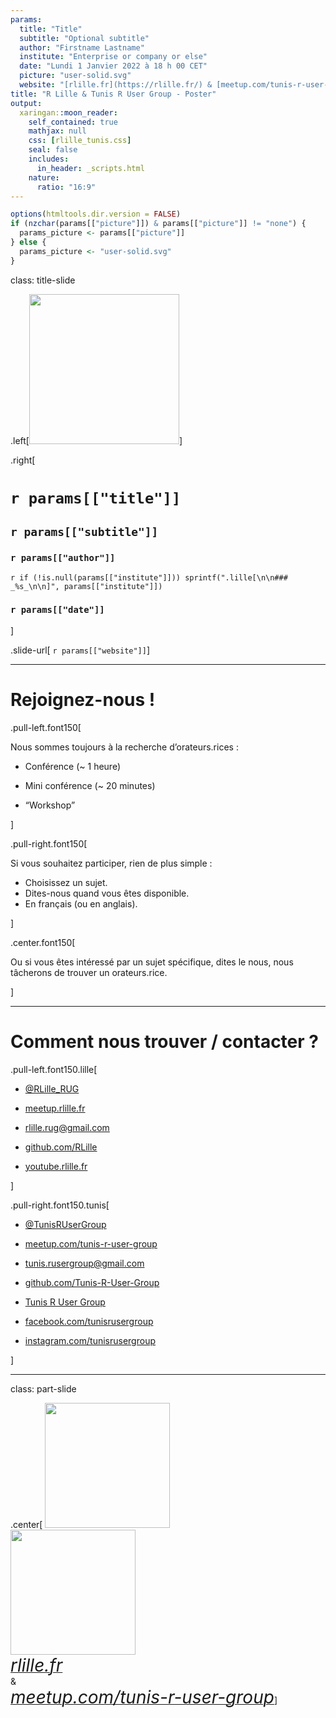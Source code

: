 ```yaml
---
params:
  title: "Title"
  subtitle: "Optional subtitle"
  author: "Firstname Lastname"
  institute: "Enterprise or company or else"
  date: "Lundi 1 Janvier 2022 à 18 h 00 CET"
  picture: "user-solid.svg"
  website: "[rlille.fr](https://rlille.fr/) & [meetup.com/tunis-r-user-group](https://www.meetup.com/tunis-r-user-group/)"
title: "R Lille & Tunis R User Group - Poster"
output:
  xaringan::moon_reader:
    self_contained: true
    mathjax: null
    css: [rlille_tunis.css]
    seal: false
    includes:
      in_header: _scripts.html
    nature:
      ratio: "16:9"
---
```


```r
options(htmltools.dir.version = FALSE)
if (nzchar(params[["picture"]]) & params[["picture"]] != "none") {
  params_picture <- params[["picture"]]
} else {
  params_picture <- "user-solid.svg"
}
```

class: title-slide

.left[<img src = "`r params_picture`" height = "240px" width = "240px" id = "picture" />]

.right[

# `r params[["title"]]`

## `r params[["subtitle"]]`

### `r params[["author"]]`

`r if (!is.null(params[["institute"]])) sprintf(".lille[\n\n### _%s_\n\n]", params[["institute"]]) `

### `r params[["date"]]`

]

.slide-url[
`r params[["website"]]`
]

---

# Rejoignez-nous !

.pull-left.font150[

Nous sommes toujours à la recherche d'orateurs.rices :

+ Conférence (~ 1 heure)

+ Mini conférence (~ 20 minutes)

+ "Workshop"

]

.pull-right.font150[

Si vous souhaitez participer, rien de plus simple :

- Choisissez un sujet.
- Dites-nous quand vous êtes disponible.
- En français (ou en anglais).

]

.center.font150[

Ou si vous êtes intéressé par un sujet spécifique, dites le nous, nous tâcherons de trouver un orateurs.rice.

]

---

# Comment nous trouver / contacter ?


.pull-left.font150.lille[

- [<i class = "fab fa-twitter lille"></i> @RLille_RUG](https://twitter.com/RLille_RUG)

- [<i class = "fab fa-meetup lille"></i> meetup.rlille.fr](http://meetup.rlille.fr/)

- [<i class = "fas fa-envelope lille"></i> rlille.rug@gmail.com](mailto:rlille.rug@gmail.com)

- [<i class = "fab fa-github lille"></i> github.com/RLille](https://github.com/RLille)

- [<i class = "fab fa-youtube lille"></i> youtube.rlille.fr](http://youtube.rlille.fr)

]

.pull-right.font150.tunis[

- [<i class = "fab fa-twitter tunis"></i> @TunisRUserGroup](https://twitter.com/TunisRUserGroup)

- [<i class = "fab fa-meetup tunis"></i> meetup.com/tunis-r-user-group](https://www.meetup.com/tunis-r-user-group)

- [<i class = "fas fa-envelope tunis"></i> tunis.rusergroup@gmail.com](mailto:tunis.rusergroup@gmail.com)

- [<i class = "fab fa-github tunis"></i> github.com/Tunis-R-User-Group](https://github.com/Tunis-R-User-Group)

- [<i class = "fab fa-youtube tunis"></i> Tunis R User Group](https://www.youtube.com/channel/UCyf1AvRK4gmfRUJjeBNMauA)

- [<i class = "fab fa-facebook tunis"></i> facebook.com/tunisrusergroup](https://www.facebook.com/tunisrusergroup)

- [<i class = "fab fa-instagram tunis"></i> instagram.com/tunisrusergroup](https://www.instagram.com/tunisrusergroup/)

]

---
class: part-slide

.center[
<img src="https://raw.githubusercontent.com/Tunis-R-User-Group/Lille-Tunis-Meetups/main/assets/rlille_tunis.svg" width = "200px"/></br>
<img src="https://raw.githubusercontent.com/RLille/logos/main/RConsortium_Horizontal_Pantone.png" width = "200px"/>
</br>
<a href="https://rlille.fr/" target="_blank"><i style='font-size: 200%; color: var(--lille-colour);'>rlille.fr</i></a>
<br>&<br>
<a href="https://www.meetup.com/tunis-r-user-group/" target="_blank"><i style='font-size: 200%; color: var(--tunis-colour);'>meetup.com/tunis-r-user-group</i></a>
]
